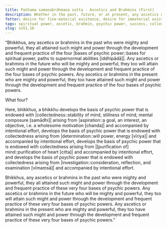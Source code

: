 ```yaml
---
title: Paṭhama samaṇabrāhmaṇa sutta - Ascetics and Brahmins (First)
description: Whether in the past, future, or at present, any ascetics or brahmins who are mighty and powerful have attained such might and power through the development and frequent practice of the four bases of psychic powers.
fetter: desire for fine-material existence, desire for immaterial existence, conceit, restlessness, ignorance
tags: spiritual power, ascetic, brahmin, psychic power, success, collectedness, aspiration, persistence, energy, mind, investigation, reflection, close examination, sn, sn45-56, sn51
slug: sn51.16
---
```


“Bhikkhus, any ascetics or brahmins in the past who were mighty and powerful, they all attained such might and power through the development and frequent practice of the four |bases of psychic power::bases for spiritual power, paths to supernormal abilities [iddhipādā]|. Any ascetics or brahmins in the future who will be mighty and powerful, they too will attain such might and power through the development and frequent practice of the four bases of psychic powers. Any ascetics or brahmins in the present who are mighty and powerful, they too have attained such might and power through the development and frequent practice of the four bases of psychic powers.

What four?

Here, bhikkhus, a bhikkhu develops the basis of psychic power that is endowed with |collectedness::stability of mind, stillness of mind, mental composure [samādhi]| arising from |aspiration::a goal, an interest, an objective, i.e. a wholesome motivation [chanda]| and accompanied by intentional effort, develops the basis of psychic power that is endowed with collectedness arising from |determination::will power, energy [vīriya]| and accompanied by intentional effort, develops the basis of psychic power that is endowed with collectedness arising from |[purification of] mind::purification of heart [citta]| and accompanied by intentional effort, and develops the basis of psychic power that is endowed with collectedness arising from |investigation::consideration, reflection, and examination [vīmaṃsā]| and accompanied by intentional effort.

Bhikkhus, any ascetics or brahmins in the past who were mighty and powerful, they all attained such might and power through the development and frequent practice of these very four bases of psychic powers. Any ascetics or brahmins in the future who will be mighty and powerful, they too will attain such might and power through the development and frequent practice of these very four bases of psychic powers. Any ascetics or brahmins in the present who are mighty and powerful, they too have attained such might and power through the development and frequent practice of these very four bases of psychic powers.”